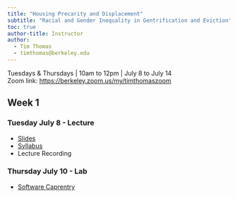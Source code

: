 ```yaml
---
title: "Housing Precarity and Displacement"
subtitle: "Racial and Gender Inequality in Gentrification and Eviction"
toc: true
author-title: Instructor
author: 
  - Tim Thomas
  - timthomas@berkeley.edu
---
```

Tuesdays & Thursdays | 10am to 12pm | July 8 to July 14   
Zoom link: [https://berkeley.zoom.us/my/timthomaszoom](https://berkeley.zoom.us/my/timthomaszoom)

## Week 1
### Tuesday July 8 - Lecture
* [Slides](https://docs.google.com/presentation/d/1nHe2SQmLnlvXZnCW8O6uzEcM15XqA3w2flZ4ntPqbM0)
* [Syllabus](syllabus.qmd)
* Lecture Recording

### Thursday July 10 - Lab
* [Software Caprentry](https://swcarpentry.github.io/r-novice-inflammation/)
